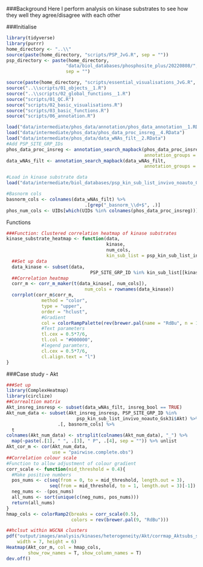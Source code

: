 ###Background
Here I perform analysis on kinase substrates to see how they well they agree/disagree with each other

###Initialise
```r
library(tidyverse)
library(purrr)
home_directory <- "..\\"
source(paste(home_directory, "scripts/PSP_JvG.R", sep = ""))
psp_directory <- paste(home_directory,
                      "data/biol_databases/phosphosite_plus/20220808/",
                      sep = "")

source(paste(home_directory, "scripts/essential_visualisations_JvG.R", sep = ""))
source("..\\scripts/01_objects__1.R")
source("..\\scripts/02_global_functions__1.R")
source("scripts/01_QC.R")
source("scripts/02_basic_visualisations.R")
source("scripts/03_basic_functions.R")
source("scripts/06_annotation.R")

load("data/intermediate/phos_data/annotation/phos_data_annotation__1.RData")
load("data/intermediate/phos_data/phos_data_proc_insreg__4.RData")
load("data/intermediate/phos_data/data_wNAs_filt__2.RData")
#Add PSP_SITE_GRP_IDs
phos_data_proc_insreg <- annotation_search_mapback(phos_data_proc_insreg,
                                                   annotation_groups = "PSP")
data_wNAs_filt <- annotation_search_mapback(data_wNAs_filt,
                                                   annotation_groups = "PSP")

#Load in kinase substrate data
load("data/intermediate/biol_databases/psp_kin_sub_list_invivo_noauto_Gsk3i__1.RData")

#Basnorm cols
basnorm_cols <- colnames(data_wNAs_filt) %>% 
                             .[grep("_basnorm_\\d+$", .)]
phos_num_cols <- UIDs[which(UIDs %in% colnames(phos_data_proc_insreg))]
```

Functions
```r
###Function: Clustered correlation heatmap of kinase substrates
kinase_substrate_heatmap <- function(data,
                                     kinase,
                                     num_cols,
                                     kin_sub_list = psp_kin_sub_list_invivo_noauto_Gsk3i){
  ##Set up data
  data_kinase <- subset(data,
                               PSP_SITE_GRP_ID %in% kin_sub_list[[kinase]])
  ##Correlation heatmap
  corr_m <- corr_m_maker(t(data_kinase[, num_cols]),
                             num_cols = rownames(data_kinase))
  corrplot(corr_m$corr_m,
             method = "color",
             type = "upper",
             order = "hclust",
             #Gradient
             col = colorRampPalette(rev(brewer.pal(name = "RdBu", n = 11)))(100),
             #Text parameters
             tl.cex = 0.5*7/6,
             tl.col = "#000000",
             #legend paramters,
             cl.cex = 0.5*7/6,
             cl.align.text = "l")
}
```




###Case study - Akt
```r
###Set up
library(ComplexHeatmap)
library(circlize)
##Correaltion matrix
Akt_insreg_insresp <- subset(data_wNAs_filt, insreg_bool == TRUE)
Akt_num_data <- subset(Akt_insreg_insresp, PSP_SITE_GRP_ID %in%
                          psp_kin_sub_list_invivo_noauto_Gsk3i$Akt) %>%
                   .[, basnorm_cols] %>%
  t
colnames(Akt_num_data) <- strsplit(colnames(Akt_num_data), "_") %>% 
  map(~paste(.[1], " ", .[3], " P", .[4], sep = "")) %>% unlist
Akt_cor_m <- cor(Akt_num_data, 
                 use = "pairwise.complete.obs")
##Correlation colour scale
#Function to allow adjustment of colour gradient
corr_scale <- function(mid_threshold = 0.4){
  #Make positive numbers
  pos_nums <- c(seq(from = 0, to = mid_threshold, length.out = 3),
                seq(from = mid_threshold, to = 1, length.out = 3)[-1])
  neg_nums <- -(pos_nums)
  all_nums <- sort(unique(c(neg_nums, pos_nums)))
  return(all_nums)
}
hmap_cols <- colorRamp2(breaks = corr_scale(0.5),
                        colors = rev(brewer.pal(9, "RdBu")))

##hclsut within WGCNA clusters
pdf("output/images/analysis/kinases/heterogeneity/Akt/corrmap_Aktsubs_square.pdf",
    width = 7, height = 6)
Heatmap(Akt_cor_m, col = hmap_cols,
        show_row_names = T, show_column_names = T)
dev.off()
```

















